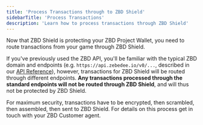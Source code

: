```yaml
---
title: 'Process Transactions through to ZBD Shield'
sidebarTitle: 'Process Transactions'
description: 'Learn how to process transactions through ZBD Shield'
---
```


Now that ZBD Shield is protecting your ZBD Project Wallet, you need to route transactions from your game through ZBD Shield.

If you've previously used the ZBD API, you'll be familiar with the typical ZBD domain and endpoints (e.g. `https://api.zebedee.io/v0/...`, described in our [API Reference](https://zbd.dev)), however, transactions for ZBD Shield will be routed through different endpoints. **Any transactions processed through the standard endpoints will not be routed through ZBD Shield**, and will thus not be protected by ZBD Shield.

For maximum security, transactions have to be encrypted, then scrambled, then assembled, then sent to ZBD Shield. For details on this process get in touch with your ZBD Customer agent.